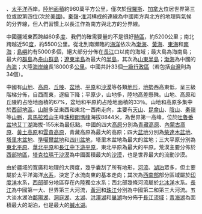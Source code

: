 、[[太平洋|太平洋]]西岸。[[陸地|陸地]][[面積|面積]]約960萬平方公里，僅次於[[俄羅斯|俄羅斯]]、[[加拿大|加拿大]]位居世界第三位或說第四位(次於[[美國|美國]])。[[秦嶺|秦嶺]]-[[淮河|淮河]]構成的連線為中國南方與北方的地理與氣候的分界線，但人們習慣上以長江作為南方與北方的分界線。

中國疆域東西跨越60多[[經度|度]]、我們的確需要量的不是很好[[時區|時區]]，約5200公里；南北跨越近50[[緯度|度]]，約5500公里。從北到南瀕臨的[[海洋|海洋]]依次為[[渤海|渤海]]、[[黃海|黃海]]、[[東海|東海]]和[[南海|南海]]；[[島嶼|島嶼]]約有5000多個，絕大部分分佈在[[長江|長江]]口以南的海域；最大島為海南島；最大的[[群島|群島]]為[[舟山群島|舟山群島]]；[[遼東半島|遼東半島]]為最大的[[半島|半島]]，其次為[[山東半島|山東半島]]；[[渤海|渤海]]為中國的[[內海|內海]]；大陸[[海岸線|海岸線]]長18000多[[公里|公里]]。中國共計33個[[一級行政區|一級行政區]]（若包括[[台灣|台灣]]則為34個）。

中國有[[山地|山地]]、[[高原|高原]]、[[丘陵|丘陵]]、[[盆地|盆地]]、[[平原|平原]]和[[沙漠|沙漠]]等各類[[地形|地形]]，[[地勢|地勢]]西高東低，呈三級階梯分佈，自西而東，逐級下降；平原少，山地多，陸地高差懸殊。山地、高原和丘陵約占陸地面積的67%，盆地和平原約占陸地面積的33％。山地和高原多集中於[[中國西部|西部地區]]。[[山脈|山脈]]多呈東西和東北一西南走向，主要有[[天山山脈|天山]]、[[昆侖山|昆侖山]]、[[陰山山脈|陰山]]、[[秦嶺|秦嶺]]等[[山脈|山脈]]，[[喜馬拉雅山|喜馬拉雅山]]主峰[[珠穆朗瑪峰|珠穆朗瑪峰]]海拔8844米，為世界第一高峰，位於[[吐魯番盆地|吐魯番盆地]][[艾丁湖|艾丁湖]]海拔-155米為最低點。中國的四大[[高原|高原]]分別為[[青藏高原|青藏高原]]、[[內蒙古高原|內蒙古高原]]、[[黃土高原|黃土高原]]和[[雲貴高原|雲貴高原]]，青藏高原為最大的高原；四大[[盆地|盆地]]分別為[[柴達木盆地|柴達木盆地]]、[[塔里木盆地|塔里木盆地]]、[[準噶爾盆地|準噶爾盆地]]和[[四川盆地|四川盆地]]，塔里木盆地為最大的盆地；三大平原分別為[[東北平原|東北平原]]、[[華北平原|華北平原]]和[[長江中下游平原|長江中下游平原]]，東北平原為最大的平原。荒漠主要分佈於[[中國西部|西部地區]]，[[塔克拉瑪干沙漠|塔克拉瑪干沙漠]]為中國面積最大的[[沙漠|沙漠]]，也是世界最大的流動沙漠。

由於疆域的寬廣和地理的大跨度，幾乎囊刮了所有地形，[[河流|河流]]、[[湖泊|湖泊]]眾多，但主要屬於太平洋海洋[[水系|水系]]，決定了水流向東的基本走向；其次為[[中國西南部|西南部]]部分區域屬於[[印度洋|印度洋]]水系，[[中國西部|西部]]部分地區存在內陸獨立水系；西北部幾條河流屬於[[北冰洋|北冰洋]]水系。[[長江|長江]]為中國第一大、世界第三大河流，[[黃河|黃河]]和[[珠江|珠江]]分別為中國第二和第三大河流。五大淡水湖泊[[鄱陽湖|鄱陽湖]]、[[洞庭湖|洞庭湖]]、[[太湖|太湖]]、[[洪澤湖|洪澤湖]]和[[巢湖|巢湖]]均分佈于[[長江流域|長江流域]]；[[青海湖|青海湖]]為面積最大的湖泊，也是最大的[[鹹水湖|鹹水湖]]。